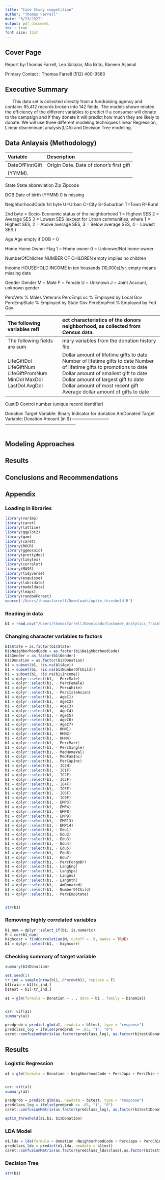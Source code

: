 ```yaml
---
title: "Case Study competition"
author: "Thomas Farrell"
date: "3/23/2022"
output: pdf_document
toc : true
font size: 12pt
---
```

## Cover Page

Report by:Thomas Farrell, Leo Salazar, Mia Brito, Raneen Aljamal


Primary Contact : Thomas Farrell (512) 400-9580

\newpage


## Executive Summary
|       This data set is collected directly from a fundraising agency and contains 95,412 records broken into 142 fields. The models shown related the efficiency of the different variables to predict if a consumer will donate to the campaign and if they donate it will predict how much they are likely to donate. We will use three different modeling techniques Linear Regression, Linear discriminant analysis(LDA) and Decision Tree modeling.

## Data Anlaysis (Methodology)
Variable                    Description
--------------------------  ------------------------------------------
DateOfFirstGift             Origin Date. Date of donor's first gift
			    (YYMM). 
                           
State                       State abbreviation 
Zip                         Zipcode 
                           
DOB                         Date of birth (YYMM)
			     0 is missing

NeighborhoodCode
1st byte                      U=Urban
                              C=City
                              S=Suburban
                              T=Town
                              R=Rural
                           
2nd byte = Socio-Economic status of the neighborhood
                              1 = Highest SES
                              2 = Average SES
                              3 = Lowest SES 
(except for Urban communities, where 
                                  1 = Highest SES, 2 = Above average SES, 
                                  3 = Below average SES, 4 = Lowest SES.)                            
                          
Age                         Age 
                            empty if DOB = 0                           
                           
Home	                    Home Owner Flag
                            1 = Home owner 
                            0 = Unknown/Not home-owner
                        
NumberOfChildren            NUMBER OF CHILDREN 
			     empty implies no children
 
Income                      HOUSEHOLD INCOME in ten housands (10,000s)/yr.
			     empty means missing data

Gender                      Gender
                            M = Male
                            F = Female
                            U = Unknown
                            J = Joint Account, unknown gender
                          
PercVets                    % Males Veterans
PercEmpLoc                  % Employed by Local Gov
PercEmpState                % Employed by State Gov
PercEmpFed                  % Employed by Fed Gov
                           
--------------------------  -------------------------------------------------
The following variables reflect characteristics of the donors neighborhood, as collected from Census data.
                           
Persons                     Number of Persons
Fams                        Number of Families
Households                  Number of Households
PercPopUrban                Percent Population in Urbanized Area
PercPopRural                Percent Population Inside Rural Area
PercMale                    Percent Male
PercFemale                  Percent Female
PercWhite                   Percent White
PercBlack                   Percent Black
PercNatAm                   Percent Native American
PercIsleAsian               Percent Pacific Islander/Asian
PercHisp                    Percent Hispanic
PercAsianInd                Percent Asian Indian
PercJapa                    Percent Japanese
PercChin                    Percent Chinese
PercPhil                    Percent Pilipino
PercKor                     Percent Korean
PercViet                    Percent Vietnamese
PercHaw                     Percent Hawaiian
PercMex                     Percent Mexican
PercPurRic                  Percent Puerto Rican
PercCuba                    Percent Cuban

MedAge                      Median Age of Population
AvgAge                      Average Age of Population
AgeC1                       Percent Adults Age18-24
AgeC2                       Percent Adults Age 25-34
AgeC3                       Percent Adults Age 35-44
AgeC4                       Percent Adults Age 45-54
AgeC5                       Percent Adults Age 55-64
AgeC6                       Percent Adults Age 65-74
AgeC7                       Percent Adults Age >= 75

ChildC1                     Percent Children Age <=2
ChildC2                     Percent Children Age 3-5
ChildC3                     Percent Children Age 6-11

PercElder                   Percent Households w/ Person 65+ Living Alone

HHN1                        Percent 1 Person Households
HHN2                        Percent 2 Person Households
HHN3                        Percent 3 or More Person Households
HHN4                        Percent 4 or More Person Households
HHN5                        Percent 5 or More Person Households
HHN6                        Percent 6 Person Households

PercMarr                    Percent Married
PercSepDiv                  Percent Separated or Divorced
PercWid                     Percent Widowed
PercSingle                  Percent Never Married

MedHomeVal                  Median Home Value in hundreds
AvgHomeVal                  Average Home Value in hundreds

MedRent                     Median Rent in hundreds
AvgRent                     Average Rent in hundreds

MedHousInc                  Median Household Income in hundreds
MedFamInc                   Median Family Income in hundreds
AvgHousInc                  Average Household Income in hundreds
AvgFamInc                   Average Family Income in hundreds
PerCapInc                   Per Capita Income

IC1H                        Percent Households w/ Income < $15,000
IC2H                        Percent Households w/ Income $15,000 - $24,999
IC3H                        Percent Households w/ Income $25,000 - $34,999
IC4H                        Percent Households w/ Income $35,000 - $49,999
IC5H                        Percent Households w/ Income $50,000 - $74,999
IC6H                        Percent Households w/ Income $75,000 - $99,999
IC7H                        Percent Households w/ Income $100,000 - $124,999
IC8H                        Percent Households w/ Income $125,000 - $149,999
IC9H                        Percent Households w/ Income >= $150,000

IC1F                        Percent Families w/ Income < $15,000
IC2F                        Percent Families w/ Income $15,000 - $24,999
IC3F                        Percent Families w/ Income $25,000 - 34,999
IC4F                        Percent Families w/ Income $35,000 - $49,999
IC5F                        Percent Families w/ Income $50,000 - $74,999
IC6F                        Percent Families w/ Income $75,000 - $99,999
IC7F                        Percent Families w/ Income $100,000 - $124,999
IC8F                        Percent Families w/ Income $125,000 - $149,999
IC9F                        Percent Families w/ Income >= $150,000
PercSocSec                  Percent Households on Social Security

LFA                         Percent Adults in Labor Force
LFAM                        Percent Adult Males in Labor Force
LFAF                        Percent Females in Labor Force
LFAMEmp                     Percent Adult Males Employed
LFAFEMp                     Percent Adult Females Employed

PercProf                    Percent Professional
PercManage                  Percent Managerial
PercTech                    Percent Technical
PercSales                   Percent Sales
PercCler                    Percent Clerical/Administrative Support
PercFarm                    Percent Farmers
PercCraft                   Percent Craftsmen, Precision, Repair
PercMech                    Percent Operatives, Machine
PercTran                    Percent Transportation
PercLab                     Percent Laborers, Handlers, Helpers

EMP1                        Percent Employed in Agriculture
EMP2                        Percent Employed in Mining
EMP3                        Percent Employed in Construction
EMP4                        Percent Employed in Manufacturing
EMP5                        Percent Employed in Transportation
EMP6                        Percent Employed in Communications
EMP7                        Percent Employed in Wholesale Trade
EMP8                        Percent Employed in Retail Industry
EMP9                        Percent Employed in Finance, Insurance, R-Estate
EMP10                       Percent Employed in Business and Repair
EMP11                       Percent Employed in Personal Services
EMP12                       Percent Employed in Entertainment and Recreation
EMP13                       Percent Employed in Health Services
EMP14                       Percent Employed in Educational Services
EMP15                       Percent Employed in Other Professional Services
EMP16                       Percent Employed in Public Administration

MedEdu                      Median Years of School Completed by Adults 25+

Edu1                        Percent Adults 25+ Grades 0-8
Edu2                        Percent Adults 25+ w/ some High School
Edu3                        Percent Adults 25+ Completed High School 
Edu4                        Percent Adults 25+ w/ some College
Edu5                        Percent Adults 25+ w/ Associates Degree
Edu6                        Percent Adults 25+ w/ Bachelors Degree
Edu7                        Percent Adults 25+ Graduate Degree

PercForgnBr                 Percent Foreign Born
PercStateBr                 Percent Born in State of Residence

LangEng                     Percent English Only Speaking
LangSpa                     Percent Spanish Speaking
LangAs                      Percent Asian Speaking
LangOth                     Percent Other Language Speaking


--------------------------  -------------------------------------------------
The following fields are summary variables from the donation history file. 

LifeGiftDol                 Dollar amount of lifetime gifts to date
LifeGiftNum                 Number of lifetime gifts to date
LifeGiftPromNum             Number of lifetime gifts to promotions to date 
MinDol                      Dollar amount of smallest gift to date               
MaxDol                      Dollar amount of largest gift to date              
LastDol                     Dollar amount of most recent gift            
AvgDol                      Average dollar amount of gifts to date           

--------------------------  -------------------------------------------------
CustID                      Control number (unique record identifier)

Donation                    Target Variable: Binary Indicator for donation
AmDonated                   Target Variable: Donation Amount (in $) 
--------------------------  -------------------------------------------------




```r

```


## Modeling Approaches



## Results



## Conclusions and Recommendations


\newpage

## Appendix

### Loading in libraries
```r
library(varImp)
library(caret)
library(lattice)
library(ggplot2)
library(gam)
library(caret)
library(ROCR)
library(ggmosaic)
library(prettydoc)
library(tinytex)
library(corrplot)
library(MASS)
library(tidyverse)
library(esquisse)
library(lubridate)
library(modeldata)
library(leaps)
library(randomForest)
source('/Users/thomasfarrell/Downloads/optim_threshold.R')

```


### Reading in data


```r
b1 = read.csv("/Users/thomasfarrell/Downloads/Customer_Analytics_TrainTest.csv", sep = ",")
```



### Changing character variables to factors

```r
b1$State = as.factor(b1$State)
b1$NeighborhoodCode = as.factor(b1$NeighborhoodCode)
b1$Gender = as.factor(b1$Gender)
b1$Donation = as.factor(b1$Donation)
b1 = subset(b1, !is.na(b1$Age))
b1 = subset(b1, !is.na(b1$NumberOfChild))
b1 = subset(b1, !is.na(b1$Income))
b1 = dplyr::select(b1, - PercMale)
b1 = dplyr::select(b1, - PercFemale)
b1 = dplyr::select(b1, - PercWhite)
b1 = dplyr::select(b1, - PercIsleAsian)
b1 = dplyr::select(b1, - AgeC1)
b1 = dplyr::select(b1, - AgeC2)
b1 = dplyr::select(b1, - AgeC3)
b1 = dplyr::select(b1, - AgeC4)
b1 = dplyr::select(b1, - AgeC5)
b1 = dplyr::select(b1, - AgeC6)
b1 = dplyr::select(b1, - AgeC7)
b1 = dplyr::select(b1, - HHN1)
b1 = dplyr::select(b1, - HHN2)
b1 = dplyr::select(b1, - HHN4)
b1 = dplyr::select(b1, - PercMarr)
b1 = dplyr::select(b1, - PercSingle)
b1 = dplyr::select(b1, - MedHomeVal)
b1 = dplyr::select(b1, - MedFamInc)
b1 = dplyr::select(b1, - PerCapInc)
b1 = dplyr::select(b1, - IC2H)
b1 = dplyr::select(b1, - IC1F)
b1 = dplyr::select(b1, - IC2F)
b1 = dplyr::select(b1, - IC3F)
b1 = dplyr::select(b1, - IC4F)
b1 = dplyr::select(b1, - IC5F)
b1 = dplyr::select(b1, - IC6F)
b1 = dplyr::select(b1, - IC9F)
b1 = dplyr::select(b1, - EMP3)
b1 = dplyr::select(b1, - EMP4)
b1 = dplyr::select(b1, - EMP8)
b1 = dplyr::select(b1, - EMP9)
b1 = dplyr::select(b1, - EMP13)
b1 = dplyr::select(b1, - EMP14)
b1 = dplyr::select(b1, - Edu1)
b1 = dplyr::select(b1, - Edu2)
b1 = dplyr::select(b1, - Edu3)
b1 = dplyr::select(b1, - Edu4)
b1 = dplyr::select(b1, - Edu5)
b1 = dplyr::select(b1, - Edu6)
b1 = dplyr::select(b1, - Edu7)
b1 = dplyr::select(b1, - PercForgnBr)
b1 = dplyr::select(b1, - LangEng)
b1 = dplyr::select(b1, - LangSpa)
b1 = dplyr::select(b1, - LangAs)
b1 = dplyr::select(b1, - LangOth)
b1 = dplyr::select(b1, - AmDonated)
b1 = dplyr::select(b1, - NumberOfChild)
b1 = dplyr::select(b1, - PercEmpState)


str(b1)
```


### Removing highly correlated variables

```r
b1_num = dplyr::select_if(b1, is.numeric)
M = cor(b1_num)
highcorr = findCorrelation(M, cutoff = .9, names = TRUE)
b1 = dplyr::select(b1, - highcorr)
```




### Checking summary of target variable

```r
summary(b1$Donation)
```


```r
set.seed(1)
tr_ind = sample(nrow(b1),.8*nrow(b1), replace = F)
b1train = b1[tr_ind,]
b1test = b1[-tr_ind,]
```


```r
a1 = glm(formula = Donation ~ . , data = b1 , family = binomial)


car::vif(a1)
summary(a1)

predprob = predict.glm(a1, newdata = b1test, type = "response")
predclass_log = ifelse(predprob >= .05, "1", "0")
caret::confusionMatrix(as.factor(predclass_log), as.factor(b1test$Donation), positive = "1")

```


## Results

### Logistic Regression


```r
a1 = glm(formula = Donation ~ NeighborhoodCode + PercJapa + PercChin + AvgRent + IC3H + LFAF + MaxDol + LastDol, data = b1 , family = binomial)


car::vif(a1)
summary(a1)

predprob = predict.glm(a1, newdata = b1test, type = "response")
predclass_log = ifelse(predprob >= .05, "1", "0")
caret::confusionMatrix(as.factor(predclass_log), as.factor(b1test$Donation), positive = "1")
```




```r
optim_threshold(a1,b1, b1$Donation)
```






### LDA Model


```r
m1.lda = lda(formula = Donation ~NeighborhoodCode + PercJapa + PercChin + AvgRent + IC3H + LFAF + MaxDol + LastDol, data = b1train)
predclass_lda = predict(m1.lda, newdata = b1test)
caret::confusionMatrix(as.factor(predclass_lda$class),as.factor(b1test$Donation), positive = "1")
```




### Decision Tree


```r
str(b1)
```


